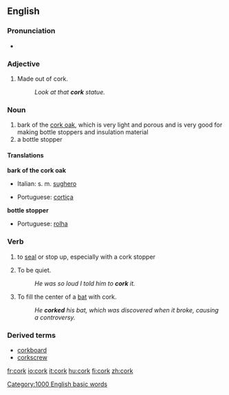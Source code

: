 {{see|Cork}}
{{Wikipediapar|Cork (material)}}
==English==
===Pronunciation===
*{{audio|en-us-cork.ogg|Audio (US)}}

===Adjective===
{{en-adj-notcomp}}

# Made out of cork.
#:''Look at that '''cork''' statue.''

===Noun===
{{en-noun-reg}}

# bark of the [[cork oak]], which is very light and porous and is very good for making bottle stoppers and insulation material
# a bottle stopper

====Translations====
'''bark of the cork oak'''
{{top}}
* Italian: s. m. [[sughero]]
{{mid}}
* Portuguese: [[cortiça]]
{{bottom}}

'''bottle stopper'''
{{top}}
{{mid}}
* Portuguese: [[rolha]]
{{bottom}}

===Verb===
{{en-infl-reg-consonant|cork||}}
# to [[seal]] or stop up, especially with a cork stopper
# {{cattag|slang}} To be quiet.
#:''He was so loud I told him to '''cork''' it.''
# {{cattag|baseball}} To fill the center of a [[bat]] with cork.
#: ''He '''corked''' his bat, which was discovered when it broke, causing a controversy.''

===Derived terms===
*[[corkboard]]
*[[corkscrew]]

[[Category:1000 English basic words]]

[[fr:cork]]
[[io:cork]]
[[it:cork]]
[[hu:cork]]
[[fi:cork]]
[[zh:cork]]